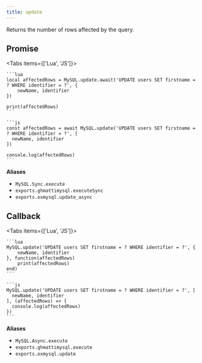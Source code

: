 ```yaml
---
title: update
---
```



Returns the number of rows affected by the query.

## Promise

<Tabs items={['Lua', 'JS']}>
  <Tab>

    ```lua
    local affectedRows = MySQL.update.await('UPDATE users SET firstname = ? WHERE identifier = ?', {
        newName, identifier
    })

    print(affectedRows)
    ```

  </Tab>
  <Tab>

    ```js
    const affectedRows = await MySQL.update('UPDATE users SET firstname = ? WHERE identifier = ?', [
      newName, identifier
    ])

    console.log(affectedRows)
    ```

  </Tab>
</Tabs>

**Aliases**

- `MySQL.Sync.execute`
- `exports.ghmattimysql.executeSync`
- `exports.oxmysql.update_async`

## Callback

<Tabs items={['Lua', 'JS']}>
  <Tab>

    ```lua
    MySQL.update('UPDATE users SET firstname = ? WHERE identifier = ?', {
        newName, identifier
    }, function(affectedRows)
        print(affectedRows)
    end)
    ```

  </Tab>
  <Tab>

    ```js
    MySQL.update('UPDATE users SET firstname = ? WHERE identifier = ?', [
      newName, identifier
    ], (affectedRows) => {
      console.log(affectedRows)
    })
    ```

  </Tab>
</Tabs>

**Aliases**

- `MySQL.Async.execute`
- `exports.ghmattimysql.execute`
- `exports.oxmysql.update`
